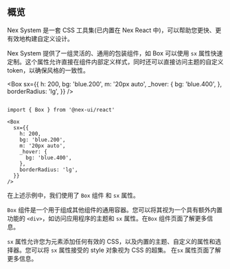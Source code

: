 
## 概览

Nex System 是一套 CSS 工具集(已内置在 Nex React 中)，可以帮助您更快、更有效地构建自定义设计。

Nex System 提供了一组灵活的、通用的包装组件，如 Box 可以使用 `sx` 属性快速定制。这个属性允许直接在组件内部定义样式，同时还可以直接访问主题的自定义 token，以确保风格的一致性。

<Box
  sx={{
    h: 200,
    bg: 'blue.200',
    m: '20px auto',
    _hover: {
      bg: 'blue.400',
    },
    borderRadius: 'lg',
  }}
/>
```tsx copy

import { Box } from '@nex-ui/react'

<Box
  sx={{
    h: 200,
    bg: 'blue.200',
    m: '20px auto',
    _hover: {
      bg: 'blue.400',
    },
    borderRadius: 'lg',
  }}
/>
```

在上述示例中，我们使用了 `Box` 组件 和 `sx` 属性。

`Box` 组件是一个用于组成其他组件的通用容器。您可以将其视为一个具有额外内置功能的 `<div>`，如访问应用程序的主题和 `sx` 属性。在<Link href='box'>`Box` 组件页面</Link>了解更多信息。

`sx` 属性允许您为元素添加任何有效的 CSS，以及内置的主题、自定义的属性和选择器。您可以将 `sx` 属性接受的 style 对象视为 CSS 的超集。 在<Link href='sx-prop'>`sx` 属性页面</Link>了解更多信息。
